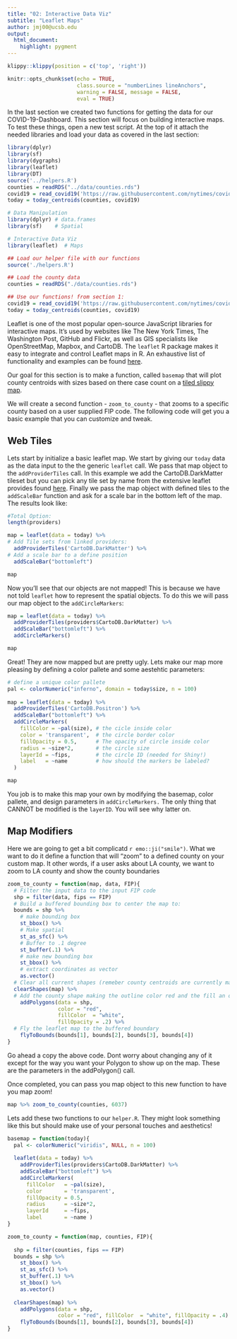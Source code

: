```yaml
---
title: "02: Interactive Data Viz"
subtitle: "Leaflet Maps"
author: jmj00@ucsb.edu
output: 
  html_document:
    highlight: pygment
---
```


```r
klippy::klippy(position = c('top', 'right'))
```

```r
knitr::opts_chunk$set(echo = TRUE, 
                      class.source = "numberLines lineAnchors",
                      warning = FALSE, message = FALSE,
                      eval = TRUE)
```


In the last section we created two functions for getting the data for our COVID-19-Dashboard. This section will focus on building interactive maps. To test these things, open a new test script. At the top of it attach the needed libraries and load your data as covered in the last section:

```r
library(dplyr)
library(sf)   
library(dygraphs) 
library(leaflet)  
library(DT)       
source('../helpers.R')
counties = readRDS("../data/counties.rds")
covid19 = read_covid19('https://raw.githubusercontent.com/nytimes/covid-19-data/master/us-counties.csv')
today = today_centroids(counties, covid19)

```


```r
# Data Manipulation
library(dplyr) # data.frames
library(sf)    # Spatial

# Interactive Data Viz
library(leaflet)  # Maps

## Load our helper file with our functions
source('./helpers.R')

## Load the county data
counties = readRDS("./data/counties.rds")

## Use our functions! from section 1:
covid19 = read_covid19('https://raw.githubusercontent.com/nytimes/covid-19-data/master/us-counties.csv')
today = today_centroids(counties, covid19)

```

Leaflet is one of the most popular open-source JavaScript libraries for interactive maps. It’s used by websites like The New York Times, The Washington Post,  GitHub and Flickr, as well as GIS specialists like OpenStreetMap, Mapbox, and CartoDB. The `leaflet` R package makes it easy to integrate and control Leaflet maps in R. An exhaustive list of functionality and examples can be found [here](https://rstudio.github.io/leaflet/).

Our goal for this section is to make a function, called `basemap` that will plot  county centroids with sizes based on there case count on a [tiled slippy map](https://en.wikipedia.org/wiki/Tiled_web_map).

We will create a second function - `zoom_to_county` - that zooms to a specific county based on a user supplied FIP code. The following code will get you a basic example that you can customize and tweak. 

## Web Tiles

Lets start by initialize a basic leaflet map. We start by giving our `today` data as the data input to the the generic `leaflet` call. We pass that map object to the `addProviderTiles` call. In this example we add the CartoDB.DarkMatter tileset but you can pick any tile set by name from the extensive leaflet provides found [here](https://leaflet-extras.github.io/leaflet-providers/preview/index.html). Finally we pass the map object with defined tiles to the `addScaleBar` function and ask for a scale bar in the bottom left of the map. The results look like:

```r
#Total Option:
length(providers)
```

```r
map = leaflet(data = today) %>%
# Add Tile sets from linked providers:
  addProviderTiles('CartoDB.DarkMatter') %>%
# Add a scale bar to a define position
  addScaleBar("bottomleft")

map
```

Now you'll see that our objects are not mapped! This is because we have not told `leaflet` how to represent the spatial objects. To do this we will pass our map object to the `addCircleMarkers`:

```r
map = leaflet(data = today) %>%
  addProviderTiles(providers$CartoDB.DarkMatter) %>%
  addScaleBar("bottomleft") %>%
  addCircleMarkers()     

map
```

Great! They are now mapped but are pretty ugly. Lets make our map more pleasing by defining a color pallete and some aestehtic parameters:

```r
# define a unique color pallete
pal <- colorNumeric("inferno", domain = today$size, n = 100)
  
map = leaflet(data = today) %>%
  addProviderTiles('CartoDB.Positron') %>%
  addScaleBar("bottomleft") %>%
  addCircleMarkers(
    fillColor = ~pal(size), # the cicle inside color
    color = 'transparent',  # the circle border color
    fillOpacity = 0.5,      # The opacity of circle inside color
    radius = ~size*2,       # the circle size
    layerId = ~fips,        # the circle ID (needed for Shiny!)
    label   = ~name         # how should the markers be labeled?
  )     

map
```


You job is to make this map your own by modifying the basemap,  color pallete, and design parameters in `addCircleMarkers.` The only thing that CANNOT be modified is the `layerID`. You will see why latter on.

## Map Modifiers

Here we are going to get a bit complicatd `r emo::ji("smile")`. What we want to do it define a function that will "zoom" to a defined county on your custom map. It other words, if a user asks about LA county, we want to zoom to LA county and show the county boundaries

```r

zoom_to_county = function(map, data, FIP){
  # Filter the input data to the input FIP code
  shp = filter(data, fips == FIP) 
  # Build a buffered bounding box to center the map to:
  bounds = shp %>% 
    # make bounding box
    st_bbox() %>% 
    # Make spatial
    st_as_sfc() %>% 
    # Buffer to .1 degree
    st_buffer(.1) %>% 
    # make new bounding box
    st_bbox() %>% 
    # extract coordinates as vector
    as.vector()
  # Clear all current shapes (remeber county centroids are currently markers!)
  clearShapes(map) %>% 
  # Add the county shape making the outline color red and the fill an opaque white
    addPolygons(data = shp,
                color = "red",
                fillColor  = "white",
                fillOpacity = .2) %>% 
  # Fly the leaflet map to the buffered boundary
    flyToBounds(bounds[1], bounds[2], bounds[3], bounds[4])
}

```


Go ahead a copy the above code. Dont worry about changing any of it except for the way you want your Polygon to show up on the map. These are the parameters in the addPolygon() call. 

Once completed, you can pass you map object to this new function to have you map zoom!
```r
map %>% zoom_to_county(counties, 6037)
```


Lets add these two functions to our `helper.R`. They might look something like this but should make use of 
your personal touches and aesthetics!

```r

basemap = function(today){
  pal <- colorNumeric("viridis", NULL, n = 100)
  
  leaflet(data = today) %>%
    addProviderTiles(providers$CartoDB.DarkMatter) %>%
    addScaleBar("bottomleft") %>%
    addCircleMarkers(
      fillColor   = ~pal(size), 
      color       = 'transparent', 
      fillOpacity = 0.5,
      radius      = ~size*2,
      layerId     = ~fips,
      label       = ~name )
}

zoom_to_county = function(map, counties, FIP){
  
  shp = filter(counties, fips == FIP) 
  bounds = shp %>% 
    st_bbox() %>% 
    st_as_sfc() %>% 
    st_buffer(.1) %>% 
    st_bbox() %>% 
    as.vector()
  
  clearShapes(map) %>% 
    addPolygons(data = shp,
                color = "red", fillColor  = "white", fillOpacity = .4) %>% 
    flyToBounds(bounds[1], bounds[2], bounds[3], bounds[4])
}
```


